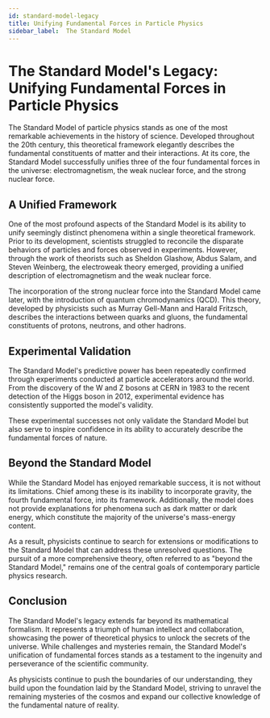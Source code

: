 ```yaml
---
id: standard-model-legacy
title: Unifying Fundamental Forces in Particle Physics
sidebar_label:  The Standard Model
---
```


# The Standard Model's Legacy: Unifying Fundamental Forces in Particle Physics

The Standard Model of particle physics stands as one of the most remarkable achievements in the history of science. Developed throughout the 20th century, this theoretical framework elegantly describes the fundamental constituents of matter and their interactions. At its core, the Standard Model successfully unifies three of the four fundamental forces in the universe: electromagnetism, the weak nuclear force, and the strong nuclear force. 

## A Unified Framework

One of the most profound aspects of the Standard Model is its ability to unify seemingly distinct phenomena within a single theoretical framework. Prior to its development, scientists struggled to reconcile the disparate behaviors of particles and forces observed in experiments. However, through the work of theorists such as Sheldon Glashow, Abdus Salam, and Steven Weinberg, the electroweak theory emerged, providing a unified description of electromagnetism and the weak nuclear force.

The incorporation of the strong nuclear force into the Standard Model came later, with the introduction of quantum chromodynamics (QCD). This theory, developed by physicists such as Murray Gell-Mann and Harald Fritzsch, describes the interactions between quarks and gluons, the fundamental constituents of protons, neutrons, and other hadrons.

## Experimental Validation

The Standard Model's predictive power has been repeatedly confirmed through experiments conducted at particle accelerators around the world. From the discovery of the W and Z bosons at CERN in 1983 to the recent detection of the Higgs boson in 2012, experimental evidence has consistently supported the model's validity.

These experimental successes not only validate the Standard Model but also serve to inspire confidence in its ability to accurately describe the fundamental forces of nature.

## Beyond the Standard Model

While the Standard Model has enjoyed remarkable success, it is not without its limitations. Chief among these is its inability to incorporate gravity, the fourth fundamental force, into its framework. Additionally, the model does not provide explanations for phenomena such as dark matter or dark energy, which constitute the majority of the universe's mass-energy content.

As a result, physicists continue to search for extensions or modifications to the Standard Model that can address these unresolved questions. The pursuit of a more comprehensive theory, often referred to as "beyond the Standard Model," remains one of the central goals of contemporary particle physics research.

## Conclusion

The Standard Model's legacy extends far beyond its mathematical formalism. It represents a triumph of human intellect and collaboration, showcasing the power of theoretical physics to unlock the secrets of the universe. While challenges and mysteries remain, the Standard Model's unification of fundamental forces stands as a testament to the ingenuity and perseverance of the scientific community.

As physicists continue to push the boundaries of our understanding, they build upon the foundation laid by the Standard Model, striving to unravel the remaining mysteries of the cosmos and expand our collective knowledge of the fundamental nature of reality.
